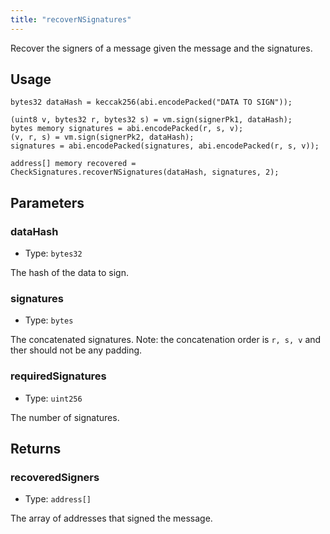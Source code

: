 ```yaml
---
title: "recoverNSignatures"
---
```


Recover the signers of a message given the message and the signatures.

## Usage

```solidity
bytes32 dataHash = keccak256(abi.encodePacked("DATA TO SIGN"));

(uint8 v, bytes32 r, bytes32 s) = vm.sign(signerPk1, dataHash);
bytes memory signatures = abi.encodePacked(r, s, v);
(v, r, s) = vm.sign(signerPk2, dataHash);
signatures = abi.encodePacked(signatures, abi.encodePacked(r, s, v));

address[] memory recovered = CheckSignatures.recoverNSignatures(dataHash, signatures, 2);
```

## Parameters

### dataHash

- Type: `bytes32`

The hash of the data to sign.

### signatures

- Type: `bytes`

The concatenated signatures. Note: the concatenation order is `r, s, v` and ther should not be any padding.

### requiredSignatures

- Type: `uint256`

The number of signatures.

## Returns

### recoveredSigners

- Type: `address[]`

The array of addresses that signed the message.
